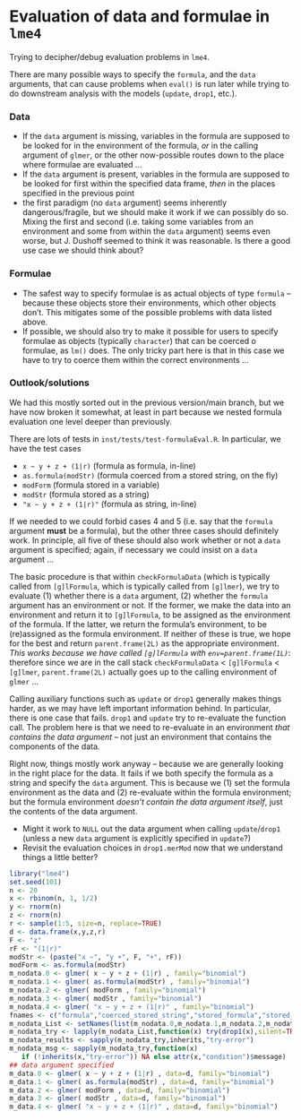 Evaluation of data and formulae in `lme4`
=============

Trying to decipher/debug evaluation problems in `lme4`.

There are many possible ways to specify the `formula`, and the `data` arguments, that can cause problems when `eval()` is run later while trying to do downstream analysis with the models (`update`, `drop1`, etc.).

### Data

* If the `data` argument is missing, variables in the formula are supposed to be looked for in the environment of the formula, *or* in the calling argument of `glmer`, or the other now-possible routes down to the place where formulae are evaluated ...
* If the `data` argument is present, variables in the formula are supposed to be looked for first within the specified data frame, *then* in the places specified in the previous point
* the first paradigm (no `data` argument) seems inherently dangerous/fragile, but we should make it work if we can possibly do so. Mixing the first and second (i.e. taking some variables from an environment and some from within the `data` argument) seems even worse, but J. Dushoff seemed to think it was reasonable. Is there a good use case we should think about?

### Formulae

* The safest way to specify formulae is as actual objects of type `formula` -- because these objects store their environments, which other objects don't.  This mitigates some of the possible problems with data listed above.
* If possible, we should also try to make it possible for users to specify formulae as objects (typically `character`) that can be coerced o formulae, as `lm()` does.  The only tricky part here is that in this case we have to try to coerce them within the correct environments ...

### Outlook/solutions

We had this mostly sorted out in the previous version/main branch, but we have now broken it somewhat, at least in part because we nested formula evaluation one level deeper than previously.

There are lots of tests in `inst/tests/test-formulaEval.R`.  In particular, we have the test cases

* `x ~ y + z + (1|r)` (formula as formula, in-line)
* `as.formula(modStr)` (formula coerced from a stored string, on the fly)
* `modForm` (formula stored in a variable)
* `modStr` (formula stored as a string)
* `"x ~ y + z + (1|r)"` (formula as string, in-line)

If we needed to we could forbid cases 4 and 5 (i.e. say that the `formula` argument **must** be a formula), but the other three cases should definitely work.  In principle, all five of these should also work whether or not a `data` argument is specified; again, if necessary we could insist on a `data` argument ...

The basic procedure is that within `checkFormulaData` (which is typically called from `[g]lFormula`, which is typically called from `[g]lmer`), we try to evaluate (1) whether there is a `data` argument, (2) whether the `formula` argument has an environment or not.  If the former, we make the data into an environment and return it to `[g]lFormula`, to be assigned as the environment of the formula.  If the latter, we return the formula's environment, to be (re)assigned as the formula environment. If neither of these is true, we hope for the best and return `parent.frame(2L)` as the appropriate environment. *This works because we have called `[g]lFormula` with `env=parent.frame(1L)`*: therefore since we are in the call stack `checkFormulaData` < `[g]lFormula` < `[g]lmer`, `parent.frame(2L)` actually goes up to the calling environment of `glmer` ...

Calling auxiliary functions such as `update` or `drop1` generally makes things harder, as we may have left important information behind.  In particular, there is one case that fails. `drop1` and `update` try to re-evaluate the function call. The problem here is that we need to re-evaluate in an environment *that contains the data argument* -- not just an environment that contains the components of the data.  

Right now, things mostly work anyway -- because we are generally looking in the right place for the data.  It fails if we both specify the formula as a string and specify the `data` argument. This is because we (1) set the formula environment as the data and (2) re-evaluate within the formula environment; but the formula environment *doesn't contain the data argument itself*, just the contents of the data argument.

* Might it work to `NULL` out the data argument when calling `update`/`drop1` (unless a new `data` argument is explicitly specified in `update`?)
* Revisit the evaluation choices in `drop1.merMod` now that we understand things a little better?

```r
library("lme4")
set.seed(101)
n <- 20
x <- rbinom(n, 1, 1/2)
y <- rnorm(n)
z <- rnorm(n)
r <- sample(1:5, size=n, replace=TRUE)
d <- data.frame(x,y,z,r)
F <- "z"
rF <- "(1|r)"
modStr <- (paste("x ~", "y +", F, "+", rF))
modForm <- as.formula(modStr)
m_nodata.0 <- glmer( x ~ y + z + (1|r) , family="binomial")
m_nodata.1 <- glmer( as.formula(modStr) , family="binomial")
m_nodata.2 <- glmer( modForm , family="binomial")
m_nodata.3 <- glmer( modStr , family="binomial")
m_nodata.4 <- glmer( "x ~ y + z + (1|r)" , family="binomial")
fnames <- c("formula","coerced_stored_string","stored_formula","stored_string","string")
m_nodata_List <- setNames(list(m_nodata.0,m_nodata.1,m_nodata.2,m_nodata.3,m_nodata.4),fnames)
m_nodata_try <- lapply(m_nodata_List,function(x) try(drop1(x),silent=TRUE))
m_nodata_results <- sapply(m_nodata_try,inherits,"try-error")
m_nodata_msg <- sapply(m_nodata_try,function(x) 
   if (!inherits(x,"try-error")) NA else attr(x,"condition")$message)
## data argument specified
m_data.0 <- glmer( x ~ y + z + (1|r) , data=d, family="binomial")
m_data.1 <- glmer( as.formula(modStr) , data=d, family="binomial")
m_data.2 <- glmer( modForm , data=d, family="binomial")
m_data.3 <- glmer( modStr , data=d, family="binomial")
m_data.4 <- glmer( "x ~ y + z + (1|r)" , data=d, family="binomial")
```

